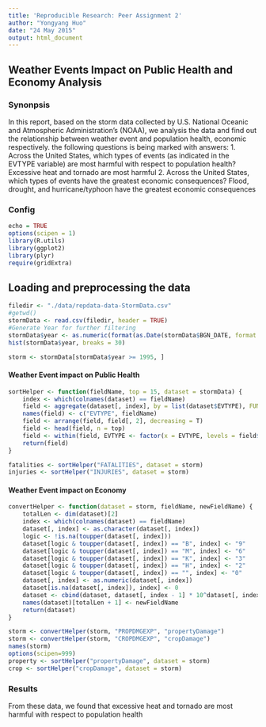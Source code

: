 ```yaml
---
title: 'Reproducible Research: Peer Assignment 2'
author: "Yongyang Huo"
date: "24 May 2015"
output: html_document
---
```


## Weather Events Impact on Public Health and Economy Analysis


### Synonpsis  
In this report, based on the storm data collected by U.S. National Oceanic and Atmospheric Administration's (NOAA), we analysis the data and find out the relationship between weather event and population health, economic respectively. the following questions is being marked with answers:
        1.	Across the United States, which types of events (as indicated in the EVTYPE variable) are most harmful with respect to population health?
	Excessive heat and tornado are most harmful 
	2. 	Across the United States, which types of events have the greatest economic consequences?
	Flood, drought, and hurricane/typhoon have the greatest economic 				consequences

###  Config
```r
echo = TRUE  
options(scipen = 1)  
library(R.utils)
library(ggplot2)
library(plyr)
require(gridExtra)
```

## Loading and preprocessing the data
```r
filedir <- "./data/repdata-data-StormData.csv"
#getwd()
stormData <- read.csv(filedir, header = TRUE)
#Generate Year for further filtering
stormData$year <- as.numeric(format(as.Date(stormData$BGN_DATE, format = "%m/%d/%Y %H:%M:%S"), "%Y"))
hist(stormData$year, breaks = 30)
```


```r
storm <- stormData[stormData$year >= 1995, ]
```

#### Weather Event impact on Public Health
```r
sortHelper <- function(fieldName, top = 15, dataset = stormData) {
    index <- which(colnames(dataset) == fieldName)
    field <- aggregate(dataset[, index], by = list(dataset$EVTYPE), FUN = "sum")
    names(field) <- c("EVTYPE", fieldName)
    field <- arrange(field, field[, 2], decreasing = T)
    field <- head(field, n = top)
    field <- within(field, EVTYPE <- factor(x = EVTYPE, levels = field$EVTYPE))
    return(field)
}

fatalities <- sortHelper("FATALITIES", dataset = storm)
injuries <- sortHelper("INJURIES", dataset = storm)
```

#### Weather Event impact on Economy

```r
convertHelper <- function(dataset = storm, fieldName, newFieldName) {
    totalLen <- dim(dataset)[2]
    index <- which(colnames(dataset) == fieldName)
    dataset[, index] <- as.character(dataset[, index])
    logic <- !is.na(toupper(dataset[, index]))
    dataset[logic & toupper(dataset[, index]) == "B", index] <- "9"
    dataset[logic & toupper(dataset[, index]) == "M", index] <- "6"
    dataset[logic & toupper(dataset[, index]) == "K", index] <- "3"
    dataset[logic & toupper(dataset[, index]) == "H", index] <- "2"
    dataset[logic & toupper(dataset[, index]) == "", index] <- "0"
    dataset[, index] <- as.numeric(dataset[, index])
    dataset[is.na(dataset[, index]), index] <- 0
    dataset <- cbind(dataset, dataset[, index - 1] * 10^dataset[, index])
    names(dataset)[totalLen + 1] <- newFieldName
    return(dataset)
}

storm <- convertHelper(storm, "PROPDMGEXP", "propertyDamage")
storm <- convertHelper(storm, "CROPDMGEXP", "cropDamage")
names(storm)
options(scipen=999)
property <- sortHelper("propertyDamage", dataset = storm)
crop <- sortHelper("cropDamage", dataset = storm)
```


### Results
From these data, we found that excessive heat and tornado are most harmful with respect to population health